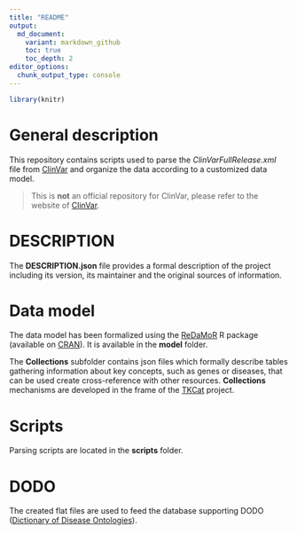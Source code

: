 ```yaml
---
title: "README"
output:
  md_document:
    variant: markdown_github
    toc: true
    toc_depth: 2
editor_options: 
  chunk_output_type: console
---
```


```r
library(knitr)
```

# General description

This repository contains scripts used to parse the *ClinVarFullRelease.xml*
file from [ClinVar](https://www.ncbi.nlm.nih.gov/clinvar/) and organize
the data according to a customized data model.

> This is **not** an official repository for ClinVar, please refer to
the website of [ClinVar](https://www.ncbi.nlm.nih.gov/clinvar/).

# DESCRIPTION

The **DESCRIPTION.json** file provides a formal description of the project
including its version, its maintainer and the original sources of information.

# Data model

The data model has been formalized using
the [ReDaMoR](https://github.com/patzaw/ReDaMoR) R package
(available on [CRAN](https://cran.r-project.org/package=ReDaMoR)).
It is available in the **model** folder.

The **Collections** subfolder contains json files which formally describe
tables gathering information about key concepts, such as genes or diseases,
that can be used create cross-reference with other resources.
**Collections** mechanisms are developed in the frame of
the [TKCat](https://github.com/patzaw/TKCat) project.

# Scripts

Parsing scripts are located in the **scripts** folder.

# DODO

The created flat files are used to feed the database supporting DODO 
([Dictionary of Disease Ontologies](https://github.com/Elysheba/DODO)).
